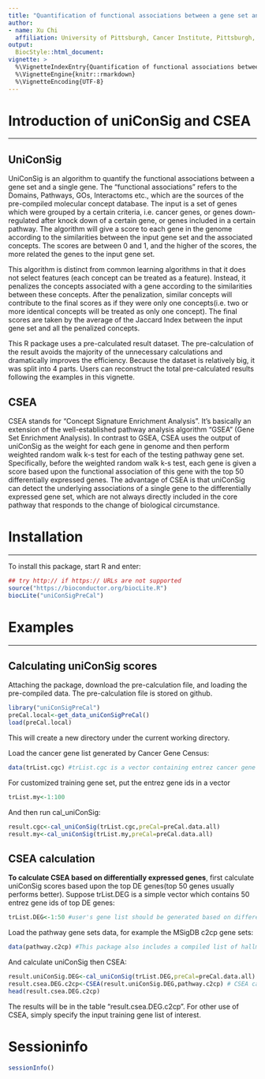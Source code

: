 ---
title: "Quantification of functional associations between a gene set and a single gene"
author:
- name: Xu Chi
  affiliation: University of Pittsburgh, Cancer Institute, Pittsburgh, PA
output:
  BiocStyle::html_document:
vignette: >
  %\VignetteIndexEntry{Quantification of functional associations between a gene set and a single gene}
  %\VignetteEngine{knitr::rmarkdown}
  %\VignetteEncoding{UTF-8}
---

# Introduction of uniConSig and CSEA
***
## UniConSig

UniConSig is an algorithm to quantify the functional associations between a gene set and a single gene. The "functional associations" refers to the Domains, Pathways, GOs, Interactoms etc., which are the sources of the pre-compiled molecular concept database. The input is a set of genes which were grouped by a certain criteria, i.e. cancer genes, or genes down-regulated after knock down of a certain gene, or genes included in a certain pathway. The algorithm will give a score to each gene in the genome according to the similarities between the input gene set and the associated concepts. The scores are between 0 and 1, and the higher of the scores, the more related the genes to the input gene set.

This algorithm is distinct from common learning algorithms in that it does not select features (each concept can be treated as a feature). Instead, it penalizes the concepts associated with a gene according to the similarities between these concepts. After the penalization, similar concepts will contribute to the final scores as if they were only one concepts(i.e. two or more identical concepts will be treated as only one concept). The final scores are taken by the average of the Jaccard Index between the input gene set and all the penalized concepts.

This R package uses a pre-calculated result dataset. The pre-calculation of the result avoids the majority of the unnecessary calculations and dramatically improves the efficiency. Because the  dataset is relatively big, it was split into 4 parts. Users can reconstruct the total pre-calculated results following the examples in this vignette.

## CSEA

CSEA stands for "Concept Signature Enrichment Analysis". It's basically an extension of the well-established pathway analysis algorithm "GSEA" (Gene Set Enrichment Analysis). In contrast to GSEA, CSEA uses the output of uniConSig as the weight for each gene in genome and then perform weighted random walk k-s test for each of the testing pathway gene set. Specifically, before the weighted random walk k-s test, each gene is given a score based upon the functional association of this gene with the top 50 differentially expressed genes. The advantage of CSEA is that uniConSig can detect the underlying associations of a single gene to the differentially expressed gene set, which are not always directly included in the core pathway that responds to the change of biological circumstance. 

# Installation
***

To install this package, start R and enter:
```{r eval=FALSE}
## try http:// if https:// URLs are not supported
source("https://bioconductor.org/biocLite.R")
biocLite("uniConSigPreCal")
```

# Examples
***
## Calculating uniConSig scores

Attaching the package, download the pre-calculation file, and loading the pre-compiled data. The pre-calculation file is stored on github.

```{r eval=FALSE}
library("uniConSigPreCal")
preCal.local<-get_data_uniConSigPreCal()
load(preCal.local)
```
This will create a new directory under the current working directory.

Load the cancer gene list generated by Cancer Gene Census:
```{r}
data(trList.cgc) #trList.cgc is a vector containing entrez cancer gene ids generated by Cancer Gene Census
```

For customized training gene set, put the entrez gene ids in a vector 
```{r}
trList.my<-1:100
```

And then run cal_uniConSig:
```{r eval=FALSE}
result.cgc<-cal_uniConSig(trList.cgc,preCal=preCal.data.all)
result.my<-cal_uniConSig(trList.my,preCal=preCal.data.all) 
```

## CSEA calculation

**To calculate CSEA based on differentially expressed genes**, first calculate uniConSig scores based upon the top DE genes(top 50 genes usually performs better). Suppose trList.DEG is a simple vector which contains 50 entrez gene ids of top DE genes:
```{r}
trList.DEG<-1:50 #user's gene list should be generated based on differentially expressed genes
```

Load the pathway gene sets data, for example the MSigDB c2cp gene sets:
```{r}
data(pathway.c2cp) #This package also includes a compiled list of hallmark gene sets from MSigDB
```

And calculate uniConSig then CSEA:
```{r eval=FALSE}
result.uniConSig.DEG<-cal_uniConSig(trList.DEG,preCal=preCal.data.all)
result.csea.DEG.c2cp<-CSEA(result.uniConSig.DEG,pathway.c2cp) # CSEA calculation
head(result.csea.DEG.c2cp)
```
The results will be in the table "result.csea.DEG.c2cp".
For other use of CSEA, simply specify the input training gene list of interest.

# Sessioninfo
```{r}
sessionInfo()
```


